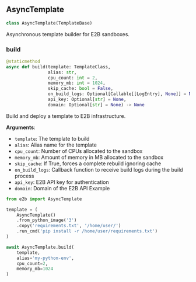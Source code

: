 




## AsyncTemplate

```python
class AsyncTemplate(TemplateBase)
```

Asynchronous template builder for E2B sandboxes.


### build

```python
@staticmethod
async def build(template: TemplateClass,
                alias: str,
                cpu_count: int = 2,
                memory_mb: int = 1024,
                skip_cache: bool = False,
                on_build_logs: Optional[Callable[[LogEntry], None]] = None,
                api_key: Optional[str] = None,
                domain: Optional[str] = None) -> None
```

Build and deploy a template to E2B infrastructure.

**Arguments**:

- `template`: The template to build
- `alias`: Alias name for the template
- `cpu_count`: Number of CPUs allocated to the sandbox
- `memory_mb`: Amount of memory in MB allocated to the sandbox
- `skip_cache`: If True, forces a complete rebuild ignoring cache
- `on_build_logs`: Callback function to receive build logs during the build process
- `api_key`: E2B API key for authentication
- `domain`: Domain of the E2B API
Example
```python
from e2b import AsyncTemplate

template = (
    AsyncTemplate()
    .from_python_image('3')
    .copy('requirements.txt', '/home/user/')
    .run_cmd('pip install -r /home/user/requirements.txt')
)

await AsyncTemplate.build(
    template,
    alias='my-python-env',
    cpu_count=2,
    memory_mb=1024
)
```

